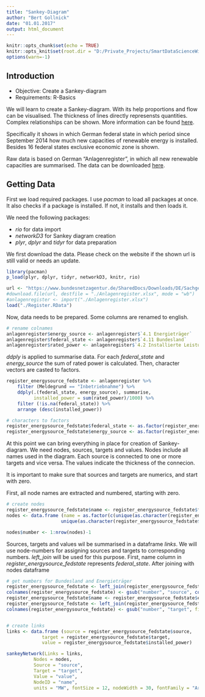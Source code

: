```yaml
---
title: "Sankey-Diagram"
author: "Bert Gollnick"
date: "01.01.2017"
output: html_document
---
```


```r
knitr::opts_chunk$set(echo = TRUE)
knitr::opts_knit$set(root.dir = "D:/Private_Projects/SmartDataScienceWithR/Tutorials/scripts/R_Plotting/Sankey_Diagram/")
options(warn=-1)
```

## Introduction

* Objective: Create a Sankey-diagram
* Requirements: R-Basics

We will learn to create a Sankey-diagram. With its help proportions and flow can be visualised. The thickness of lines directly represensts quantities. Complex relationships can be shown. More information can be found [here](https://de.wikipedia.org/wiki/Sankey-Diagramm).

Specifically it shows in which German federal state in which period since September 2014 how much new capacities of renewable energy is installed. Besides 16 federal states exclusive economic zone is shown.

Raw data is based on German "Anlagenregister", in which all new renewable capacities are summarised. The data can be downloaded [here](https://www.bundesnetzagentur.de/DE/Sachgebiete/ElektrizitaetundGas/Unternehmen_Institutionen/ErneuerbareEnergien/Anlagenregister/Anlagenregister_Veroeffentlichung/Anlagenregister_Veroeffentlichungen_node.html).

## Getting Data

First we load required packages. I use _pacman_ to load all packages at once. It also checks if a package is installed. If not, it installs and then loads it. 

We need the following packages:

* _rio_ for data import
* _networkD3_ for Sankey diagram creation
* _plyr_, _dplyr_ and _tidyr_ for data preparation

We first download the data. Please check on the website if the shown url is still valid or needs an update.

```r
library(pacman)
p_load(plyr, dplyr, tidyr, networkD3, knitr, rio)

url <- "https://www.bundesnetzagentur.de/SharedDocs/Downloads/DE/Sachgebiete/Energie/Unternehmen_Institutionen/ErneuerbareEnergien/Anlagenregister/VOeFF_Anlagenregister/2016_11_Veroeff_AnlReg.xlsx;jsessionid=11D741B48B5F731363EF16D56C95257A?__blob=publicationFile&v=2"
#download.file(url, destfile = "./Anlagenregister.xlsx", mode = "wb")
#anlagenregister <- import("./Anlagenregister.xlsx")
load("./Register.RData")
```

Now, data needs to be prepared. Some columns are renamed to english.
```r
# rename colnames
anlagenregister$energy_source <- anlagenregister$`4.1 Energieträger`
anlagenregister$federal_state <- anlagenregister$`4.11 Bundesland`
anlagenregister$rated_power <- anlagenregister$`4.2 Installierte Leistung [kW]`
```

_ddply_ is applied to summarise data. For each _federal_state_ and _energy_source_ the sum of rated power is calculated. Then, character vectors are casted to factors.

```r
register_energysource_fedstate <- anlagenregister %>% 
	filter (Meldegrund == "Inbetriebnahme") %>% 
	ddply(.(federal_state, energy_source), summarise,
	      installed_power = sum(rated_power)/1000) %>% 
	filter (!is.na(federal_state)) %>% 
	arrange (desc(installed_power))

# characters to factors 
register_energysource_fedstate$federal_state <- as.factor(register_energysource_fedstate$federal_state)
register_energysource_fedstate$energy_source <- as.factor(register_energysource_fedstate$energy_source)
```

At this point we can bring everything in place for creation of Sankey-diagram. We need nodes, sources, targets and values. Nodes include all names used in the diagram. Each source is connected to one or more targets and vice versa. The values indicate the thickness of the connecion.

It is important to make sure that sources and targets are numerics, and start with zero.

First, all node names are extracted and numbered, starting with zero.

```r
# create nodes
register_energysource_fedstate$name <- register_energysource_fedstate$federal_state
nodes <- data.frame (name = as.factor(c(unique(as.character(register_energysource_fedstate$federal_state)),
					unique(as.character(register_energysource_fedstate$energy_source)))))

nodes$number <- 1:nrow(nodes)-1
```

Sources, targets and values wil be summarised in a dataframe _links_. We will use node-numbers for assigning sources and targets to corresponding numbers. _left_join_ will be used for this purpose. First, name column in _register_energysource_fedstate_ represents _federal_state_. After joining with nodes dataframe 

```r
# get numbers for Bundesland and Energieträger
register_energysource_fedstate <- left_join(register_energysource_fedstate, nodes, by = "name")
colnames(register_energysource_fedstate) <- gsub("number", "source", colnames(register_energysource_fedstate))
register_energysource_fedstate$name <- register_energysource_fedstate$energy_source
register_energysource_fedstate <- left_join(register_energysource_fedstate, nodes, by = "name")
colnames(register_energysource_fedstate) <- gsub("number", "target", fixed = T, colnames(register_energysource_fedstate))


# create links	     
links <- data.frame (source = register_energysource_fedstate$source,
		     target = register_energysource_fedstate$target,
		     value = register_energysource_fedstate$installed_power)

sankeyNetwork(Links = links, 
	      Nodes = nodes, 
	      Source = "source", 
	      Target = "target", 
	      Value = "value", 
	      NodeID = "name", 
	      units = "MW", fontSize = 12, nodeWidth = 30, fontFamily = "Arial")
```
